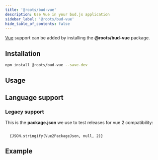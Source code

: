 ```yaml
---
title: '@roots/bud-vue'
description: Use Vue in your bud.js application
sidebar_label: '@roots/bud-vue'
hide_table_of_contents: false
---
```




[Vue](https://vuejs.org) support can be added by installing the **@roots/bud-vue** package.

## Installation

```sh npm2yarn
npm install @roots/bud-vue --save-dev
```

## Usage

<Usage />

## Language support

<LanguageSupport />

### Legacy support

<LegacySupport />

This is the **package.json** we use to test releases for vue 2 compatibility:

<Code title="package.json" langage="json">
  {JSON.stringify(Vue2PackageJson, null, 2)}
</Code>

## Example

<Sandbox id="bud-example-vue-3-gf1lkk" title="bud-example-vue-3" />
